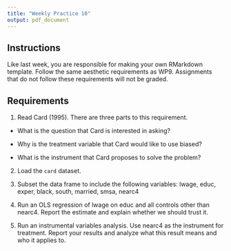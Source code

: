 ```yaml
---
title: "Weekly Practice 10"
output: pdf_document
---
```


## Instructions 

Like last week, you are responsible for making your own RMarkdown template. Follow the same aesthetic requirements as WP9. Assignments that do not follow these requirements will not be graded. 

## Requirements 


1. Read Card (1995). There are three parts to this requirement. 

- What is the question that Card is interested in asking? 

- Why is the treatment variable that Card would like to use biased?

- What is the instrument that Card proposes to solve the problem?

2. Load the `card` dataset.


3. Subset the data frame to include the following variables: lwage, educ, exper, black, south, married, smsa, nearc4 


4. Run an OLS regression of lwage on educ and all controls other than nearc4. Report the estimate and explain whether we should trust it. 


5. Run an instrumental variables analysis. Use nearc4 as the instrument for treatment. Report your results and analyze what this result means and who it applies to. 




